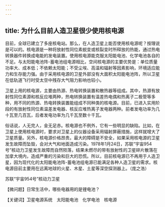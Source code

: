```yaml
---
---
---
```

title: 为什么目前人造卫星很少使用核电源
---




目前，全球已建立了多座核电站。那么，在人造卫星上能否使用核电源呢？按理说是可以的。核电源是一种将放射性同位素蜕变或核裂变时所释放的热能，通过热电转换器件转换成电能的发电装置。使用核电源能克服太阳能电池、化学电池各自的不足。与太阳能电池阵-蓄电池组电源相比，空间核电源的主要优势是：单位质量功率大、成本低；不依赖太阳能；不受尘埃、高温和辐射等因素影响，环境适应能力和生存能力强。由于采用核电源的卫星外部没有大面积太阳能电池阵，所以卫星在低轨道飞行时受太空中残存大气阻力影响也较小。

卫星上用的核电源，主要由热源、热电转换装置和散热器等组成。其中，热源有放射性同位素源和核反应堆两种，热电转换装置有温差热电偶和热离子二极管等多种，用不同的热源、热电转换装置能组成不同种类的核电源。目前，已进入实用阶段的有放射性同位素温差发电器、核反应堆热离子发电器两种。前者发电功率为几十瓦至几百瓦，后者发电功率为几千瓦至数十千瓦。

俗话说，人无完人，金无足赤。核电源也不例外，它有一些明显的缺陷。比如，在卫星上使用核电源时，要求对卫星上的仪器设备采用辐射屏蔽措施，这样就增大了卫星质量。另外，核电源价格昂贵。最大的障碍是不安全，如果采用核电源的卫星发生故障而坠毁，会对大气和地面造成污染。1978年1月24日，苏联“宇宙954号”核动力卫星发生故障而自然陨落，结果未燃尽的带有放射性的卫星碎片散落在加拿大境内，造成严重的污染和巨大的恐慌。所以，目前核电源已不再用于人造卫星，因为现代化的太阳能电池阵-蓄电池组电源已能满足各种人造卫星的需求。核电源目前主要用在远离地球的火星、木星、土星等深空探测器上。（庞之浩）

苏联“宇宙954号”核动力卫星





【微问题】日常生活中，哪些电器用的是锂电池？

【关键词】卫星电源系统　太阳能电池　化学电池　核电源